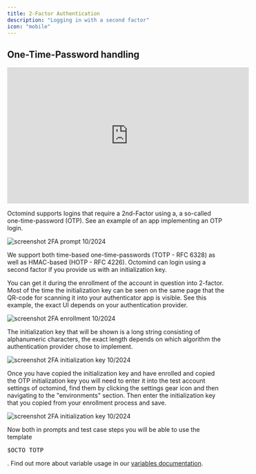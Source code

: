 ```yaml
---
title: 2-Factor Authentication
description: "Logging in with a second factor"
icon: "mobile"
---
```


## One-Time-Password handling

<iframe
  width="560"
  height="315"
  src="https://www.youtube.com/embed/h_3KefBcVyQ?si=x8djQYmEbNJdTsVd"
  title="YouTube video player"
  frameborder="0"
  allow="accelerometer; autoplay; clipboard-write; encrypted-media; gyroscope; picture-in-picture; web-share"
  referrerpolicy="strict-origin-when-cross-origin"
  allowfullscreen
></iframe>

Octomind supports logins that require a 2nd-Factor using a, a so-called one-time-password (OTP). See an example of an
app implementing an OTP login.

<Frame caption="screenshot 10/2024 2FA prompt">
  <img src="/images/2fa/2fa-prompt.png" alt="screenshot 2FA prompt 10/2024" />
</Frame>

We support both time-based one-time-passwords (TOTP - RFC 6328) as well as HMAC-based (HOTP - RFC 4226). Octomind can
login using a second factor if you provide us with an initialization key.

You can get it during the enrollment of the account in question into 2-factor. Most of the time the initialization key
can be seen on the same page that the QR-code for scanning it into your authenticator app is visible. See this example,
the exact UI depends on your authentication provider.

<Frame caption="screenshot 10/2024 2FA enrollment">
  <img
    src="/images/2fa/2fa-enrollment.png"
    alt="screenshot 2FA enrollment 10/2024"
  />
</Frame>

The initialization key that will be shown is a long string consisting of alphanumeric characters, the exact length
depends on which algorithm the authentication provider chose to implement.

<Frame caption="screenshot 10/2024 2FA initialization key">
  <img
    src="/images/2fa/2fa-initialization-key.png"
    alt="screenshot 2FA initialization key 10/2024"
  />
</Frame>

Once you have copied the initialization key and have enrolled and copied the OTP initialization key you will need to
enter it into the test account settings of octomind, find them by clicking the settings gear icon and then navigating
to the "environments" section. Then enter the initialization key that you copied from your enrollment process and save.

<Frame caption="screenshot 10/2024 octomind settings">
  <img
    src="/images/2fa/2fa-octomind.png"
    alt="screenshot 2FA initialization key 10/2024"
  />
</Frame>

Now both in prompts and test case steps you will be able to use the template <pre>$OCTO_TOTP</pre>. Find out more about
variable usage in our [variables documentation](/advanced/variables).
